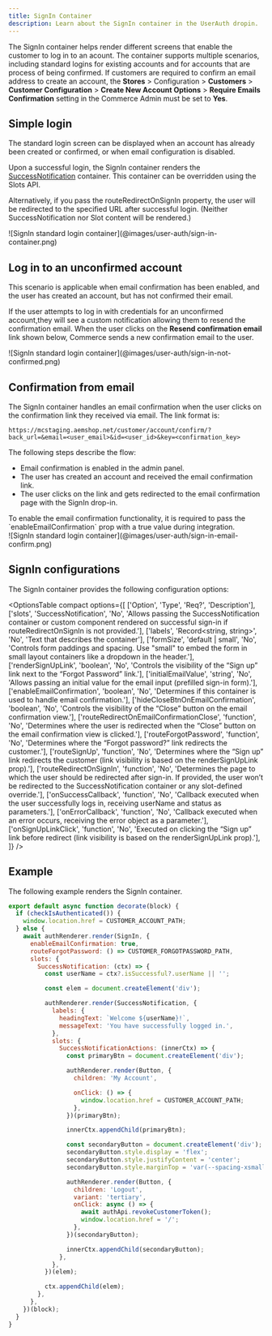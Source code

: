 ```yaml
---
title: SignIn Container
description: Learn about the SignIn container in the UserAuth dropin.
---
```



The SignIn container helps render different screens that enable the customer to log in to an acount. The container supports multiple scenarios, including standard logins for existing accounts and for accounts that are process of being confirmed. If customers are required to confirm an email address to create an account, the **Stores** > Configuration > **Customers** > **Customer Configuration** > **Create New Account Options** > **Require Emails Confirmation** setting in the Commerce Admin must be set to **Yes**.

## Simple login

The standard login screen can be displayed when an account has already been created or confirmed, or when email configuration is disabled.

Upon a successful login, the SignIn container renders the [SuccessNotification](./success-notification.mdx) container. This container can be overridden using the Slots API.

Alternatively, if you pass the routeRedirectOnSignIn property, the user will be redirected to the specified URL after successful login. (Neither SuccessNotification nor Slot content will be rendered.)

<Diagram caption="SignIn standard login container">
  ![SignIn standard login container](@images/user-auth/sign-in-container.png)
</Diagram>

## Log in to an unconfirmed account

This scenario is applicable when email confirmation has been enabled, and the user has created an account, but has not confirmed their email.

If the user attempts to log in with credentials for an unconfirmed account,they will see a custom notification allowing them to resend the confirmation email. When the user clicks on the **Resend confirmation email** link shown below, Commerce sends a new confirmation email to the user.

<Diagram caption="SignIn standard login container">
  ![SignIn standard login container](@images/user-auth/sign-in-not-confirmed.png)
</Diagram>

## Confirmation from email

The SignIn container handles an email confirmation when the user clicks on the confirmation link they received via email. The link format is:

`https://mcstaging.aemshop.net/customer/account/confirm/?back_url=&email=<user_email>&id=<user_id>&key=<confirmation_key>`

The following steps describe the flow:

* Email confirmation is enabled in the admin panel.
* The user has created an account and received the email confirmation link.
* The user clicks on the link and gets redirected to the email confirmation page with the SignIn drop-in.

<Aside>
To enable the email confirmation functionality, it is required to pass the `enableEmailConfirmation` prop with a true value during integration.
</Aside>

<Diagram caption="SignIn standard login container">
  ![SignIn standard login container](@images/user-auth/sign-in-email-confirm.png)
</Diagram>

## SignIn configurations

The SignIn container provides the following configuration options:

<OptionsTable
  compact
  options={[
    ['Option', 'Type', 'Req?', 'Description'],
    ['slots', 'SuccessNotification', 'No', 'Allows passing the SuccessNotification container or custom component rendered on successful sign-in if routeRedirectOnSignIn is not provided.'],
    ['labels', 'Record<string, string>', 'No', 'Text that describes the container'],
    ['formSize', 'default | small', 'No', 'Controls form paddings and spacing. Use "small" to embed the form in small layout containers like a dropdown in the header.'],
    ['renderSignUpLink', 'boolean', 'No', 'Controls the visibility of the “Sign up” link next to the “Forgot Password” link.'],
    ['initialEmailValue', 'string', 'No', 'Allows passing an initial value for the email input (prefilled sign-in form).'],
    ['enableEmailConfirmation', 'boolean', 'No', 'Determines if this container is used to handle email confirmation.'],
    ['hideCloseBtnOnEmailConfirmation', 'boolean', 'No', 'Controls the visibility of the “Close” button on the email confirmation view.'],
    ['routeRedirectOnEmailConfirmationClose', 'function', 'No', 'Determines where the user is redirected when the “Close” button on the email confirmation view is clicked.'],
    ['routeForgotPassword', 'function', 'No', 'Determines where the “Forgot password?” link redirects the customer.'],
    ['routeSignUp', 'function', 'No', 'Determines where the “Sign up” link redirects the customer (link visibility is based on the renderSignUpLink prop).'],
    ['routeRedirectOnSignIn', 'function', 'No', 'Determines the page to which the user should be redirected after sign-in. If provided, the user won’t be redirected to the  SuccessNotification container or any slot-defined override.'],
    ['onSuccessCallback', 'function', 'No', 'Callback executed when the user successfully logs in, receiving userName and status as parameters.'],
    ['onErrorCallback', 'function', 'No', 'Callback executed when an error occurs, receiving the error object as a parameter.'],
    ['onSignUpLinkClick', 'function', 'No', 'Executed on clicking the “Sign up” link before redirect (link visibility is based on the renderSignUpLink prop).'],
  ]}
/>

## Example

The following example renders the SignIn container.

```javascript
export default async function decorate(block) {
  if (checkIsAuthenticated()) {
    window.location.href = CUSTOMER_ACCOUNT_PATH;
  } else {
    await authRenderer.render(SignIn, {
      enableEmailConfirmation: true,
      routeForgotPassword: () => CUSTOMER_FORGOTPASSWORD_PATH,
      slots: {
        SuccessNotification: (ctx) => {
          const userName = ctx?.isSuccessful?.userName || '';

          const elem = document.createElement('div');

          authRenderer.render(SuccessNotification, {
            labels: {
              headingText: `Welcome ${userName}!`,
              messageText: 'You have successfully logged in.',
            },
            slots: {
              SuccessNotificationActions: (innerCtx) => {
                const primaryBtn = document.createElement('div');

                authRenderer.render(Button, {
                  children: 'My Account',

                  onClick: () => {
                    window.location.href = CUSTOMER_ACCOUNT_PATH;
                  },
                })(primaryBtn);

                innerCtx.appendChild(primaryBtn);

                const secondaryButton = document.createElement('div');
                secondaryButton.style.display = 'flex';
                secondaryButton.style.justifyContent = 'center';
                secondaryButton.style.marginTop = 'var(--spacing-xsmall)';

                authRenderer.render(Button, {
                  children: 'Logout',
                  variant: 'tertiary',
                  onClick: async () => {
                    await authApi.revokeCustomerToken();
                    window.location.href = '/';
                  },
                })(secondaryButton);

                innerCtx.appendChild(secondaryButton);
              },
            },
          })(elem);

          ctx.appendChild(elem);
        },
      },
    })(block);
  }
}
```
